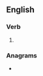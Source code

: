 ==English==

===Verb===
{{head|en|verb form}}

# {{lb|en|dialect}} {{en-past of|blow}}

===Anagrams===
* {{anagrams|en|a=bdelow|bowled}}
